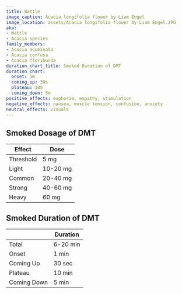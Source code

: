 ```yaml
---
title: Wattle
image_caption: Acacia longifolia flower by Liam Engel
image_location: assets/Acacia longifolia flower by Liam Engel.JPG
aka:
- Wattle
- Acacia species
family_members:
- Acacia acuminata
- Acacia confusa
- Acacia floribunda
duration_chart_title: Smoked Duration of DMT
duration_chart:
  onset: 1m
  coming_up: 30s
  plateau: 10m
  coming_down: 5m
positive_effects: euphoria, empathy, stimulation
negative_effects: nausea, muscle tension, confusion, anxiety
neutral_effects: visuals
---
```


## Smoked Dosage of DMT
| Effect | Dose |
| --- | --- |
| Threshold | 5 mg |
| Light | 10-20 mg |
| Common | 20-40 mg |
| Strong | 40-60 mg |
| Heavy | 60 mg |


## Smoked Duration of DMT
| | Duration |
| --- | --- |
| Total | 6-20 min |
| Onset | 1 min |
| Coming Up | 30 sec |
| Plateau | 10 min |
| Coming Down | 5 min |
